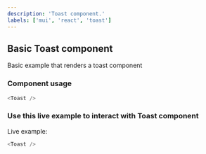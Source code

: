 ```yaml
---
description: 'Toast component.'
labels: ['mui', 'react', 'toast']
---
```



## Basic Toast component

Basic example that renders a toast component

### Component usage

```js
<Toast />
```

### Use this live example to interact with Toast component

Live example:

```js live
<Toast />
```
